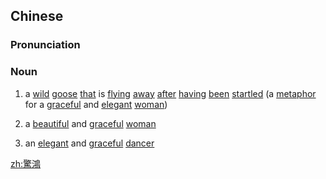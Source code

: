 {{also|惊鸿}}
==Chinese==
{{zh-forms|s=惊鸿}}

===Pronunciation===
{{zh-pron
|m=jīnghóng
|cat=n
}}

===Noun===
{{zh-noun}}

# {{lb|zh|archaic}} a [[wild]] [[goose]] [[that]] is [[flying]] [[away]] [[after]] [[having]] [[been]] [[startled]] (a [[metaphor]] for a [[graceful]] and [[elegant]] [[woman]])
# {{lb|zh|archaic}} a [[beautiful]] and [[graceful]] [[woman]]
# {{lb|zh|archaic}} an [[elegant]] and [[graceful]] [[dancer]]

[[zh:驚鴻]]